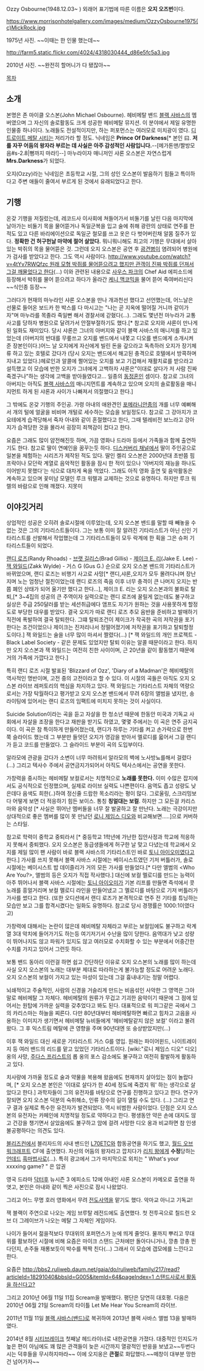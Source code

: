Ozzy Osbourne(1948.12.03~ )
외래어 표기법에 따른 이름은 '''오지 오즈번'''이다.

https://www.morrisonhotelgallery.com/images/medium/OzzyOsbourne1975(c)MickRock.jpg

1975년 사진. ~~이때는 한 인물 했는데~~

http://farm5.static.flickr.com/4024/4318030444_d86e5fc5a3.jpg

2010년 사진. ~~완전히 할머니가 다 됐잖아~~

[[목차]]

== 소개 ==
{{{#!html
<object id="flashObj" width="480" height="270" classid="clsid:D27CDB6E-AE6D-11cf-96B8-444553540000" codebase="http://download.macromedia.com/pub/shockwave/cabs/flash/swflash.cab#version=9,0,47,0"><param name="movie" value="http://c.brightcove.com/services/viewer/federated_f9?isVid=1&isUI=1" /><param name="bgcolor" value="#FFFFFF" /><param name="flashVars" value="videoId=97952778001&playerID=1526456410001&playerKey=AQ~~,AAAAAAAA5vE~,Eeb-O-20Rk-voUNIxqyegf4VCVj0eqb6&domain=embed&dynamicStreaming=true" /><param name="base" value="http://admin.brightcove.com" /><param name="seamlesstabbing" value="false" /><param name="allowFullScreen" value="true" /><param name="swLiveConnect" value="true" /><param name="allowScriptAccess" value="always" /><embed src="http://c.brightcove.com/services/viewer/federated_f9?isVid=1&isUI=1" bgcolor="#FFFFFF" flashVars="videoId=97952778001&playerID=1526456410001&playerKey=AQ~~,AAAAAAAA5vE~,Eeb-O-20Rk-voUNIxqyegf4VCVj0eqb6&domain=embed&dynamicStreaming=true" base="http://admin.brightcove.com" name="flashObj" width="480" height="270" seamlesstabbing="false" type="application/x-shockwave-flash" allowFullScreen="true" allowScriptAccess="always" swLiveConnect="true" pluginspage="http://www.macromedia.com/shockwave/download/index.cgi?P1_Prod_Version=ShockwaveFlash"></embed></object>
}}}

본명은 존 마이클 오스본(John Michael Osbourne). 헤비메탈 밴드 [[블랙 사바스]]의 멤버였으며 그 자신의 솔로활동도 크게 성공한 헤비메탈 뮤지션. 이 분야에서 제일 유명한 인물중 하나이다. 노래들도 전설적이지만, 하는 퍼포먼스는 여러모로 미치광이 였다. [[디트로이트 메탈 시티]]는 저리가라 할 정도. 닉네임은 '''Prince Of Darkness'''[* 본인 曰. '''저를 자꾸 어둠의 왕자라 부르는 데 사실은 아주 감성적인 사람입니다.'''--[메가톤맨/짤방모음#s-2.8|뻥까지 마라!]--] 마누라이자 매니저인 샤론 오스본은 자연스럽게 '''Mrs.Darkness'''가 되었다.

오지(Ozzy)라는 닉네임은 초등학교 시절, 그의 성인 오스본이 발음하기 힘들고 특이하다고 주변 애들이 줄여서 부르게 된 것에서 유래되었다고 한다.

== 기행 ==
온갖 기행을 저질렀는데, 레코드사 이사회에 쳐들어가서 비둘기를 날린 다음 마지막에 날아가는 비둘기 목을 물어뜯거나 독일군복을 입고 술에 취해 광란의 상태로 연주를 한적도 있고 다른 바리에이션으로 독일군 철모를 쓰고 옷은 다 벗어버린채 알몸 질주가 있다. '''정확한 건 허구헌날 마약에 절어 살았다.''' 뭐니뭐니해도 최고의 기행은 무대에서 살아있는 박쥐의 목을 물어뜯은 것. 그런데 오지 오스본은 공연 후 [[광견병]]이 염려되어 병원에 가 검사를 받았다고 한다. 그도 역시 사람이다. [[http://www.youtube.com/watch?v=4tYv7RWQfzc 원래 모형 박쥐를 물어뜯으려고 했지만 관객이 진짜 박쥐를 던져서 그걸 깨물었다고 한다]](...) 이와 관련된 내용으로 [[사우스 파크]]의 Chef Aid 에피소드에 등장해서 박쥐를 물어 뜯으려고 하다가 올라간 [[케니 맥코믹]]을 물어 뜯어 죽여버리신다~~식인종 등장~~

그러다가 현재의 마누라인 샤론 오스본을 만나 개과천선 했다고 선언했는데, 어느날은 선물로 들어온 보드카 한 박스를 다 마시고는 "나는 곧 지옥에 떨어질 거니까 같이가자"며 마누라를 목졸라 죽일뻔 해서 경찰서에 갇혔다(...).  그래도 몇년전 마누라가 교통사고를 당하자 병원으로 달려가서 안절부절하기도 했다.[* 참고로 오지와 샤론이 만나게 된 일화도 재미있다. 당시 샤론은 그녀의 아버지와 같이 블랙 사바스의 매니저를 하고 있었는데 (아버지의 반대를 무릎쓰고 오지를 밴드에서 내쫓고 디오를 밴드에게 소개시켜 준 장본인이다.)어느 날 오지에게 자신에게 빌린 돈을 갚으라고 독촉하러 오지가 장기체류 하고 있는 호텔로 갔다가 (당시 오지는 밴드에서 해고된 충격으로 호텔에서 방콕하며 지내고 있었다.)헤로인과 알콜에 쩔어있는 오지를 보고 기겁해서 재활치료를 받으라고 설득했고 이 모습에 반한 오지가 그녀에게 고백하자 샤론은"이대로 살다가 저 사람 진짜 죽겠구나"하는 생각에 고백을 받아들였다고... 일종의 [[동정혼]]인 셈이다. 참고로 그녀의 아버지는 아직도 [[블랙 사바스]]의 매니지먼트를 계속하고 있으며 오지의 솔로활동을 매니지먼트 하게 된 샤론과 사이가 나빠져서 의절했다고 한다.]

그 밖에도 온갖 기행의 주인공. 가령 아내의 애완견인 [[포메라니안]]종의 개를 너무 예뻐해서 개의 털에 얼굴을 비비며 개털로 세수하는 모습을 보일정도다. 참고로 그 강아지가 코요테에게 습격당해서 죽자 아내와 같이 혼절했다고 한다, 그때 텔레비전 보느라고 강아지가 습격당한 것을 몰라서 굉장히 죄책감이 컸다고 한다.

요즘은 그래도 많이 얌전해진듯 하며, 가끔 영화나 드라마 등에서 가족들과 함께 출연하기도 한다. 참고로 딸이 연예인을 꿈꾸는듯 하다. [[디스커버리 채널]]에서 딸이 주인공으로 일본을 체험하는 시리즈가 제작된 적도 있다. 딸인 켈리 오스본은 2000년대 초반쯤 핌프락이나 모던락 계열로 음악적인 활동을 잠시 한 적이 있으나 '아버지의 재능을 하나도 이어받지 못했다'는 식으로 대차게 욕을 먹었다. 그래도 아직 영화 출연 및 음악활동은 계속하고 있으며 꽃미남 모델인 루크 워렐과 교제하는 것으로 유명하다. 하지만 루크 워렐의 바람으로 인해 깨졌다. 지못미

== 이야깃거리 ==
상업적인 성공은 오히려 솔로시절에 이루었는데, 오지 오스본 밴드를 말할 때 빼놓을 수 없는 것은 그의 기타리스트들이다. 그는 보통 이미 잘 알려진 기타리스트가 아닌 신인 기타리스트를 선발해서 작업했는데 그 기타리스트들이 모두 락계에 한 획을 그은 슈퍼 기타리스트들이 되었다. 

[[랜디 로즈]](Randy Rhoads) - [[브랫 길리스]](Brad Gillis) - [[제이크 E. 리]](Jake E. Lee) - [[잭 와일드]](Zakk Wylde) - 거스 G (Gus G.) 순으로 오지 오스본 밴드의 기타리스트가 바뀌었으며, 랜디 로즈는 비행기 사고로 사망[* 랜디,샤론,오지가 모두 몰려다니며 장난지며 노는 엄청난 절친이었는데 랜디 로즈의 죽음 이후 너무 충격이 큰 나머지 오지는 반쯤 폐인 상태가 되어 울기만 했다고 한다...], 제이크 E. 리는 오지 오스본과의 불화로 탈퇴,[* 3~4집의 성공의 큰 주역이자 실력으로는 랜디 로즈에 꿀릴게 없는데도 불구하고 실상은 주급 250달러를 받는 세션취급에다 앰프도 자기가 원하는 것을 사용못하게 할정도로 부당한 대우를 받았다. 결국 오지가 따로 랜디 로즈 추모 음반을 준비하고 발매하기 직전에 폭발하여 결국 탈퇴한다. 그떄 탈퇴조건이 제이크가 작곡한 곡의 저작권을 포기한다는 조건이었으나 제이크는 진저리나서 정떨어졌기에 저작권을 포기하고 탈퇴할정도이다.] 잭 와일드는 술을 너무 많이 마셔서 짤렸다(...) [*  잭 와일드의 개인 프로젝트 - Black Label Society - 같은 문제도 있었지만 탈퇴 이유는 알콜 때문이라고 한다. 하지만 오지 오스본과 잭 와일드는 여전히 친한 사이이며, 근 20년을 같이 활동했기 때문에 거의 가족에 가깝다고 한다.]

특히 랜디 로즈 시절 발표된 'Blizzard of Ozz', 'Diary of a Madman'은 헤비메탈의 역사적인 명반이며, 고전 중의 고전이라고 할 수 있다. 이 시절의 곡들은 아직도 오지 오스본 라이브 레퍼토리의 핵심을 차지하고 있다. 잭 와일드는 기타리스트 자체의 역량으로서는 가장 탁월하다고 평가받고 오지 오스본 밴드에서 무려 6장의 앨범을 냈지만, 송라이팅에 있어서는 랜디 로즈의 임팩트에 미치지 못하는 것이 사실이다.

Suicide Solution이라는 곡을 듣고 자살을 한 청소년 때문에 한동안 미국과 기독교 사회에서 자살을 조장을 한다고 재판을 받기도 하였고, 몇몇 주에서는 이 곡은 연주 금지곡이다. 이 곡은 참 특이하게 만들어졌는데, 랜디가 하루는 기타를 켜고 손가락으로 한번 쭉 슬라이드 했는데 그 부분만 들엇던 오지가 영감을 받아서 멜로디를 읇어서 그걸 랜디가 듣고 코드를 만들었다. 그 슬라이드 부분이 곡의 도입부이다.

알라모에 관광을 갔다가 소변이 너무 마려워서 알라모의 벽에 노사방뇨를해서 걸렸다(...) 그리고 텍사수 주에서 공연금지가되어서 아직도 텍사스에서는 공연을 못한다.

가창력을 중시하는 헤비메탈 보컬로서는 치명적으로 '''노래를 못한다.''' 이미 수많은 잡지에서도 공식적으로 인정했으며, 실제로 라이브 실력도 나쁜편이다. 음역도 좁고 성량도 낮은데다 음색도 희한(..)하여 정신줄 드랍한 목소리라는 평이 많다. 그로울링, 스크리밍보다 어떻게 보면 더 적응하기 힘든 보이스. 통칭 '''칭얼대는 보컬'''. 하지만 그 모든걸 카리스마와 음악성 [* 사실은 뛰어난 멤버들을 너무 잘 발굴하고 잘 만난다. 노래는 극강이지만 상대적으로 좋은 멤버를 많이 못 만났던 [[로니 제임스 디오]]와 비교해보면.....]으로 커버하는 스타일.

참고로 학력이 중학교 중퇴라서 [* 중등학교 1학년에 가난한 집안사정과 학교에 적응하지 못해서 중퇴했다. 오지 오스본은 동급생들에게 허구한 날 맞고 다녔는데 학교에서 오지를 제일 많이 팬 사람이 바로 블랙 사바스의 기타리스트인 바로 [[토니 아이오미]]였다고 한다.] 가사를 쓰지 못해서 블랙 사바스 시절에는 베이시스트였던 기저 버틀러가, 솔로 시절에는 베이시스트 밥 데이즐리가 거의 모든 가사를 만들었다.[* 다만 <Sabbath Bloody Sabbath> 앨범의 <Who Are You?>, <Sabotage> 앨범의 <The Writ> 등은 오지가 직접 작사했다.] 대신에 보컬 멜로디를 만드는 능력이 아주 뛰어나서 블랙 사바스 시절에는 [[토니 아이오미]]가 기본 리프를 만들면 즉석에서 콧노래를 흥얼거리며 보컬 멜로디 라인을 만들어냈고 그 멜로디를 바탕으로 기저 버틀러가 가사를 썼다고 한다. (또한 오디션에서 랜디 로즈가 본격적으로 연주 전 기타를 튜닝하는 모습만 보고 그를 합격시켰다는 일화도 유명하다. 참고로 당시 경쟁률은 1000:1이였다고)
 
가창력에 대해서는 논란이 많은데 헤비메탈 자체라고 부르는 보컬임에도 불구하고 락계열 3대 악치에 들어가기도 하는등 여기저기서 수난을 많이 당한다. 음역대가 낮고 성량이 뛰어나지도 않고 파워가 있지도 않고 여러모로 수치화할 수 있는 부분에서 어중간한 수치를 가지고 있어서 그런듯 하다.

보통 밴드 동아리 이런걸 하면 쉽고 간단하단 이유로 오지 오스본의 노래를 많이 하는데 사실 오지 오스본의 노래는 대부분 제대로 따라하는게 불가능할 정도로 어려운 노래다. 오지 오스본의 보컬이 가지고 있는 마성이 있는데 그걸 흉내내기는 정말 어렵다.

뇌쇄적이고 주술적인, 사람의 신경을 거슬리게 만드는 비음섞인 사악한 그 영역은 그야말로 헤비메탈 그 자체다. 헤비메탈의 원류가 무겁고 기괴한 음악이기 때문에 그 점에 있어서는 원탑에 가까운 실력을 갖추었다고 봐도 된다. 대표적으로 워 피그같은 곡에서 그의 카리스마는 하늘을 찌른다. 다만 80년대부터 헤비메탈하면 빠르고 힘차고 고음을 사용하는 이미지가 생기면서 헤비메탈 뉴비들에게 '헤비메탈같지 않은 보컬' 이라고 불려왔다. 그 후 익스트림 메탈에 큰 영향을 주며 90년대엔 또 숭상받았지만(...)

이후 잭 와일드 대신 새로운 기타리스트 거스 G를 영입. 원래는 파이어윈드, 나이트레이지 등 여러 밴드의 리드를 맡고 있었던 기타리스트이다. [wiki:"로니 제임스 디오" 디오] 옹의 사망, [[주다스 프리스트]]의 롭 옹의 포스 감소에도 불구하고 여전히 활발하게 활동하고 있다.

치사량에 가까울 정도로 술과 약물을 복용해 왔음에도 현재까지 살아있는 점이 놀랍다며, [* 오지 오스본 본인은 '이대로 살다가 한 40세 정도에 죽겠지 뭐' 하는 생각으로 살았다고 한다.] 과학자들이 그의 유전자를 바탕으로 연구를 진행하고 있다고 한다. 연구가 잘되면 오지 오스본 덕분의 숙취해소, 인류 장수의 길이 열릴 수도 있다. (...) 그리고 연구 결과 실제로 특수한 유전자가 발견되었다. 역시 비범한 사람이었다. 단점은 오지 오스본의 유전자는 카페인에 치명적일 정도로 약하다고 한다. 평생동안 약은 손에 대지도 않고 건강을 챙기면서 살았음에도 불구하고 암에 걸려 사망한 디오 옹과 비교하면 참 인생 불공평하다는 의견도 있다.

[[블리즈컨]]에서 블리자드의 사내 밴드인 [[L70ETC]]와 합동공연을 하기도 했고, [[월드 오브 워크래프트]] CF에 출연했다. 자신의 어둠의 왕자라고 깝치다가 [[리치 왕]]에게 '''수정'''당하는 [[언데드]] [[흑마법사]]로(...). 특히 광고에서 그가 마지막으로 외치는 " What's your xxxxing game? " 은 압권

영국 드라마 [[닥터후]] 뉴시즌 3 에피소드 12에 아내인 샤론 오스본이 카메오로 출연을 하엿고, 본인은 아내와 같이 찍은 사진으로 잠시 나왔었다.

그리고 어느 무명 호러 영화에서 무려 [[전도사]]역을 맡기도 했다. 악마교 아니고 기독교!

잭 블랙이 주연으로 나오는 게임 브루탈 레전드에도 출연했다. 첫 전투곡으로 칠드런 오브 더 그레이브가 나오는 메탈 그 자체인 게임이다.

나이가 들어서 젊을적보다 무대위의 포퍼먼스가 눈에 띄게 줄엇다. 물까지 뿌리고 무대위를 활보하던 시절에 비해 요즘은 마이크 스탠드 근처에만 돌아다니거나, 깡총 깡총 띈다던지, 손주들 재롱보듯이 박수를 짝짝 친다(...) 그래서 이 모습에 갭모에를 느낀다고 한다.

요즘은 [[http://bbs2.ruliweb.daum.net/gaia/do/ruliweb/family/217/read?articleId=18291040&bbsId=G005&itemId=64&pageIndex=1 스탠드사로서 활동을 하신다고?]] 

{{{#!html
<embed src="http://www.youtube.com/v/8OgYWLSrmlI&hl=ja_JP&fs=1&" type="application/x-shockwave-flash" allowscriptaccess="always" allowfullscreen="true" width="425" height="344"></embed>}}}

그리고 2010년 06월 11일 11집 Scream을 발매했다. 평단은 당연히 대호평. 다음은 2010년 06월 21일 Scream의 타이틀 Let Me Hear You Scream의 라이브.

{{{#!html
<iframe width="425" height="349" src="http://www.youtube.com/embed/p5JJy8Z4dNM" frameborder="0" allowfullscreen></iframe>}}}

2011년 11월 11일 [[블랙 사바스(밴드)]]로 복귀하여 2013년 블랙 사바스 앨범 13을 발매하였다.


2014년 8월 [[시티브레이크]] 첫째날 헤드라이너로 내한공연을 가졌다. 대중적인 인지도가 높은 편이 아님에도 꽤 많은 관객들이 늦은 시간까지 열광적인 반응을 보냈고~~두번다시는 덕후들을 무시하지마라~~ 이에 오지옹은 '''큰절'''로 화답했다.~~떼창이 대부분 망한 건 넘어가자~~
